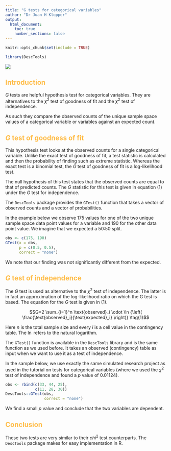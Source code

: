---
title: "G tests for categorical variables"
author: "Dr Juan H Klopper"
output:
  html_document:
    toc: true
    number_sections: false
---

```{r setup}
knitr::opts_chunk$set(include = TRUE)
```

```{r Libraries, echo=TRUE}
library(DescTools)
```

<style type="text/css">
h1 {color:#1a2451;}
h2 {color:#ffbd4a;}
h3 {color:#1a2451;}
</style>

![](KRG elegant logo for light BG.png)

## Introduction

_G_ tests are helpful hypothesis test for categorical variables.  They are alternatives to the $\chi^2$ test of goodness of fit and the $\chi^2$ test of independence.

As such they compare the observed counts of the unique sample space values of a categorical variable or variables against an expected count.

## _G_ test of goodness of fit

This hypothesis test looks at the observed counts for a single categorical variable.  Unlike the exact test of goodness of fit, a test statistic is calculated and then the probability of finding such as extreme statistic.  Whereas the exact test is a binomial test, the _G_ test of goodness of fit is a log-likelihood test.

The null hypothesis of this test states that the observed counts are equal to that of predicted counts.  The _G_ statistic for this test is given in equation (1) under the _G_ test for independence.

The `DescTools` package provides the `GTest()` function that takes a vector of observed counts and a vector of probabilities.

In the example below we observe $175$ values for one of the two unique sample space data point values for a variable and $190$ for the other data point value.  We imagine that we expected a $50$:$50$ split.

```{r G test of goodness of fit}
obs <- c(175, 190)
GTest(x = obs,
      p = c(0.5, 0.5),
      correct = "none")
```

We note that our finding was not significantly different from the expected.

## _G_ test of independence

The _G_ test is used as alternative to the $\chi^2$ test of independence.  The latter is in fact an approximation of the log-likelihood ratio on which the G test is based.  The equation for the _G_ test is given in (1).

$$G=2 \sum_{i=1}^n \text{observed}_i \cdot \ln {\left( \frac{\text{observed}_i}{\text{expected}_i}  \right)} \tag{1}$$

Here $n$ is the total sample size and every $i$ is a cell value in the contingency table.  The $\ln$ refers to the natural logarithm.

The `GTest()` function is available in the `DescTools` library and is the same function as we used before.  It takes an observed (contingency) table as input when we want to use it as a test of independence.

In the sample below, we use exactly the same simulated research project as used in the tutorial on tests for categorical variables (where we used the $\chi^2$ test of independence and found a _p_ value of $0.01124$).

```{r GTest function}
obs <- rbind(c(33, 44, 25),
             c(11, 28, 30))
DescTools::GTest(obs,
                 correct = "none")
```

We find a small _p_ value and conclude that the two variables are dependent.

## Conclusion

These two tests are very similar to their $chi^2$ test counterparts.  The `DescTools` package makes for easy implementation in R.